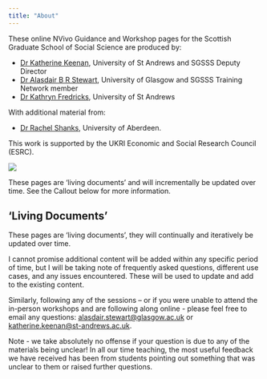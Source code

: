 ```yaml
---
title: "About"
---
```


These online NVivo Guidance and Workshop pages for the Scottish Graduate School of Social Science are produced by:

- [Dr Katherine Keenan](https://www.st-andrews.ac.uk/geography-sustainable-development/people/klk4/), University of St Andrews and SGSSS Deputy Director 
- [Dr Alasdair B R Stewart](https://www.gla.ac.uk/schools/socialpolitical/staff/alasdairstewart/), University of Glasgow and SGSSS Training Network member 
- [Dr Kathryn Fredricks](https://www.st-andrews.ac.uk/geography-sustainable-development/people/kjf4/), University of St Andrews 

With additional material from:

- [Dr Rachel Shanks](https://www.abdn.ac.uk/people/r.k.shanks), University of Aberdeen. 

This work is supported by the UKRI Economic and Social Research Council (ESRC). 

![](images/ESRC logo.png)


These pages are 'living documents' and will incrementally be updated over time. See the Callout below for more information.

::: {.callout-important}
## 'Living Documents'

These pages are 'living documents', they will continually and iteratively be updated over time.

I cannot promise additional content will be added within any specific period of time, but I will be taking note of frequently asked questions, different use cases, and any issues encountered. These will be used to update and add to the existing content.

Similarly, following any of the sessions -- or if you were unable to attend the in-person workshops and are following along online - please feel free to email any questions: [alasdair.stewart@glasgow.ac.uk](alasdair.stewart@glasgow.ac.uk) or [katherine.keenan@st-andrews.ac.uk](katherine.keenan@st-andrews.ac.uk).

Note - we take absolutely no offense if your question is due to any of the materials being unclear! In all our time teaching, the most useful feedback we have received has been from students pointing out something that was unclear to them or raised further questions.

:::
